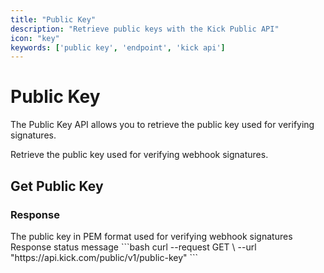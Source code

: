 ```yaml
---
title: "Public Key"
description: "Retrieve public keys with the Kick Public API"
icon: "key"
keywords: ['public key', 'endpoint', 'kick api']
---
```


# Public Key

The Public Key API allows you to retrieve the public key used for verifying signatures.

<Card title="Get Public Key" icon="key" method="GET" path="/public-key">
  Retrieve the public key used for verifying webhook signatures.
</Card>

## Get Public Key

### Response

<ResponseField name="data" type="object">
  <Expandable title="properties">
    <ResponseField name="public_key" type="string">
      The public key in PEM format used for verifying webhook signatures
    </ResponseField>
  </Expandable>
</ResponseField>

<ResponseField name="message" type="string">
  Response status message
</ResponseField>

<RequestExample>
```bash
curl --request GET \
  --url "https://api.kick.com/public/v1/public-key"
```
</RequestExample>
